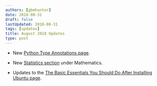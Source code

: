 ```yaml
---
authors: [gbmhunter]
date: 2018-08-31
draft: false
lastUpdated: 2018-08-31
tags: [updates]
title: August 2018 Updates
type: post
---
```


* New [Python Type Annotations page](/programming/languages/python/python-type-annotations).

* New [Statistics section](/mathematics/statistics) under Mathematics.

* Updates to the [The Basic Essentials You Should Do After Installing Ubuntu page](/programming/operating-systems/linux/the-basic-essentials-you-should-do-after-installing-ubuntu).

